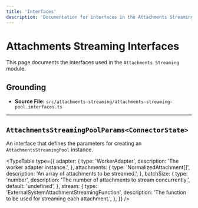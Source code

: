 ```yaml
---
title: 'Interfaces'
description: 'Documentation for interfaces in the Attachments Streaming module.'
---
```



# Attachments Streaming Interfaces

This page documents the interfaces used in the `Attachments Streaming` module.

## Grounding

- **Source File:** `src/attachments-streaming/attachments-streaming-pool.interfaces.ts`

---

## `AttachmentsStreamingPoolParams<ConnectorState>`

An interface that defines the parameters for creating an `AttachmentsStreamingPool` instance.

<TypeTable
  type={{
    adapter: {
      type: 'WorkerAdapter<ConnectorState>',
      description: 'The worker adapter instance.',
    },
    attachments: {
      type: 'NormalizedAttachment[]',
      description: 'An array of attachments to be streamed.',
    },
    batchSize: {
      type: 'number',
      description: 'The number of attachments to stream concurrently.',
      default: 'undefined',
    },
    stream: {
      type: 'ExternalSystemAttachmentStreamingFunction',
      description: 'The function to be used for streaming each attachment.',
    },
  }}
/>
